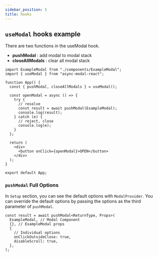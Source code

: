 ```yaml
---
sidebar_position: 5
title: hooks
---
```


## `useModal` hooks example

There are two functions in the useModal hook.

- **pushModal** : add modal to modal stack
- **closeAllModals** : clear all modal stack

```tsx
import ExampleModal from "./components/ExampleModal";
import { useModal } from "async-modal-react";

function App() {
  const { pushModal, closeAllModals } = useModal();

  const openModal = async () => {
    try {
      // resolve
      const result = await pushModal(ExampleModal);
      console.log(result);
    } catch (e) {
      // reject, close
      console.log(e);
    }
  };

  return (
    <div>
      <button onClick={openModal}>OPEN</button>
    </div>
  );
}

export default App;
```

### `pushModal` Full Options

In `Setup` section, you can see the default options with `ModalProvider`.
You can override the default options by passing the options as the third parameter of `pushModal`.

```tsx
const result = await pushModal<ReturnType, Props>(
  ExampleModal, // Modal Component
  {}, // ExampleModal props
  {
    // Individual options
    onClickOutsideClose: true,
    disableScroll: true,
  },
);
```
